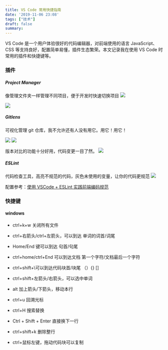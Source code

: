 ```yaml
---
title: VS Code 常用快捷指南
date: '2019-11-06 23:08'
tags: ["技术"]
draft: false
summary: 
---
```

VS Code 是一个用户体验很好的代码编辑器，对前端使用的语言 JavaScript、CSS 等支持良好，配置简单易懂，插件生态繁荣。本文记录我在使用 VS Code 时常用的插件和快捷键等。

### 插件

##### Project Manager

像管理文件夹一样管理不同项目，便于开发时快速切换项目
![](https://images.scar.site/20220225001544.png)

![](https://images.scar.site/20220225001549.png)

##### Gitlens

可视化管理 git 仓库，我不允许还有人没有用它。用它！用它！

![](https://p1-jj.byteimg.com/tos-cn-i-t2oaga2asx/gold-user-assets/2019/11/6/16e413c3e6107c93~tplv-t2oaga2asx-image.image)
![](https://p1-jj.byteimg.com/tos-cn-i-t2oaga2asx/gold-user-assets/2019/11/6/16e413a2e7e46acf~tplv-t2oaga2asx-image.image)

版本对比的功能十分好用，代码变更一目了然。
![](https://p1-jj.byteimg.com/tos-cn-i-t2oaga2asx/gold-user-assets/2019/11/6/16e413b71c63bcd1~tplv-t2oaga2asx-image.image)

##### ESLint

代码检查工具，高亮不规范的代码，灰色未使用的变量，让你的代码更规范
![](https://images.scar.site/20220225002822.png)

配置参考：[使用 VSCode + ESLint 实践前端编码规范](https://segmentfault.com/a/1190000009077086)

### 快捷键

#### windows

- ctrl+k+w 关闭所有文件
- ctrl+右箭头/ctrl+左箭头，可以到达 单词的词首/词尾

- Home/End 键可以到达 句首/句尾

- ctrl+home/ctrl+End 可以到达文档 第一个字符/文档最后一个字符

- ctrl+shift+\可以到达代码块首/块尾 （）{} [\]

- ctrl+shift+左箭头/右箭头，可以选中单词

- alt 加上箭头/下箭头，移动本行

- ctrl+u 回溯光标

- ctrl+H 搜索替换

- Ctrl + Shift + Enter 直接换下一行

- ctrl+shift+k 删除整行

- ctrl+鼠标左键，拖动代码块可以复制
